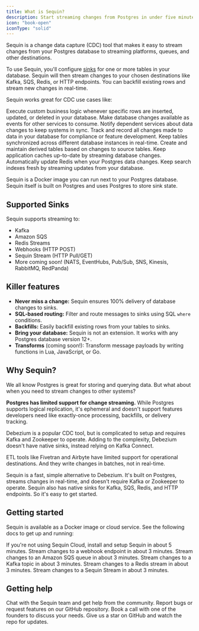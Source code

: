 ```yaml
---
title: What is Sequin?
description: Start streaming changes from Postgres in under five minutes
icon: "book-open"
iconType: "solid"
---
```


Sequin is a change data capture (CDC) tool that makes it easy to stream changes from your Postgres database to streaming platforms, queues, and other destinations.

To use Sequin, you'll configure [sinks](/reference/sinks/overview) for one or more tables in your database. Sequin will then stream changes to your chosen destinations like Kafka, SQS, Redis, or HTTP endpoints. You can backfill existing rows and stream new changes in real-time.

Sequin works great for CDC use cases like:

<CardGroup cols={3}>
  <Card title="Trigger Workflows" icon="bolt">
    Execute custom business logic whenever specific rows are inserted, updated, or deleted in your database.
  </Card>
  <Card title="Stream Events" icon="arrow-right">
    Make database changes available as events for other services to consume.
  </Card>
  <Card title="Keep Services in Sync" icon="arrows-rotate">
    Notify dependent services about data changes to keep systems in sync.
  </Card>
  <Card title="Audit Logging" icon="clipboard-list">
    Track and record all changes made to data in your database for compliance or feature development.
  </Card>
  <Card title="Database Sync" icon="database">
    Keep tables synchronized across different database instances in real-time.
  </Card>
  <Card title="Derived Tables" icon="table">
    Create and maintain derived tables based on changes to source tables.
  </Card>
  <Card title="Cache Management" icon="memory">
    Keep application caches up-to-date by streaming database changes.
  </Card>
  <Card title="Redis Integration" icon="server">
    Automatically update Redis when your Postgres data changes.
  </Card>
  <Card title="Search Indexing" icon="magnifying-glass">
    Keep search indexes fresh by streaming updates from your database.
  </Card>
</CardGroup>

Sequin is a Docker image you can run next to your Postgres database. Sequin itself is built on Postgres and uses Postgres to store sink state.

## Supported Sinks

Sequin supports streaming to:

- Kafka
- Amazon SQS
- Redis Streams
- Webhooks (HTTP POST)
- Sequin Stream (HTTP Pull/GET)
- More coming soon! (NATS, EventHubs, Pub/Sub, SNS, Kinesis, RabbitMQ, RedPanda)

## Killer features

- **Never miss a change:** Sequin ensures 100% delivery of database changes to sinks.
- **SQL-based routing:** Filter and route messages to sinks using SQL `where` conditions.
- **Backfills:** Easily backfill existing rows from your tables to sinks.
- **Bring your database:** Sequin is not an extension. It works with any Postgres database version 12+.
- **Transforms** (coming soon!): Transform message payloads by writing functions in Lua, JavaScript, or Go.

## Why Sequin?

We all know Postgres is great for storing and querying data. But what about when you need to stream changes to other systems?

**Postgres has limited support for change streaming.** While Postgres supports logical replication, it's ephemeral and doesn't support features developers need like exactly-once processing, backfills, or delivery tracking.

Debezium is a popular CDC tool, but is complicated to setup and requires Kafka and Zookeeper to operate. Adding to the complexity, Debezium doesn't have native sinks, instead relying on Kafka Connect.

ETL tools like Fivetran and Airbyte have limited support for operational destinations. And they write changes in batches, not in real-time.

Sequin is a fast, simple alternative to Debezium. It's built on Postgres, streams changes in real-time, and doesn't require Kafka or Zookeeper to operate. Sequin also has native sinks for Kafka, SQS, Redis, and HTTP endpoints. So it's easy to get started.

## Getting started

Sequin is available as a Docker image or cloud service. See the following docs to get up and running:

<Card title="Run Sequin" icon="docker" href="/running-sequin" horizontal>
  If you're not using Sequin Cloud, install and setup Sequin in about 5 minutes.
</Card>

<Card title="Webhooks Quickstart" icon="webhook" href="/quickstart/webhooks" horizontal>
  Stream changes to a webhook endpoint in about 3 minutes.
</Card>

<Card title="SQS Quickstart" icon="aws" href="/quickstart/sqs" horizontal>
  Stream changes to an Amazon SQS queue in about 3 minutes.
</Card>

<Card title="Kafka Quickstart" icon="code-branch" href="/quickstart/kafka" horizontal>
  Stream changes to a Kafka topic in about 3 minutes.
</Card>

<Card title="Redis Quickstart" icon="layer-group" href="/quickstart/redis" horizontal>
  Stream changes to a Redis stream in about 3 minutes.
</Card>

<Card title="Sequin Stream Quickstart" icon="wifi" href="/quickstart/sequin-stream" horizontal>
  Stream changes to a Sequin Stream in about 3 minutes.
</Card>


## Getting help
<CardGroup>
  <Card title="Join our Discord" icon="discord" href="https://discord.gg/BV8wFXvNtY">
    Chat with the Sequin team and get help from the community.
  </Card>
  <Card title="Open an issue" icon="github" href="https://github.com/sequinstream/sequin">
    Report bugs or request features on our GitHub repository.
  </Card>
  <Card title="Schedule a call" icon="phone" href="https://calendly.com/sequin_io/vip-meeting">
    Book a call with one of the founders to discuss your needs.
  </Card>
  <Card title="Stay updated" icon="star" href="https://sequinstream.com/alpha">
    Give us a star on GitHub and watch the repo for updates.
  </Card>
</CardGroup>
